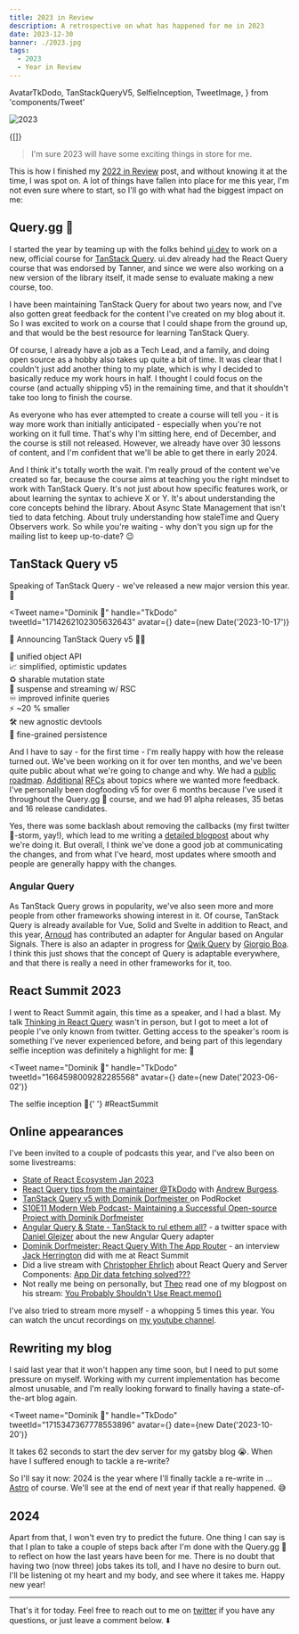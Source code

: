```yaml
---
title: 2023 in Review
description: A retrospective on what has happened for me in 2023
date: 2023-12-30
banner: ./2023.jpg
tags:
  - 2023
  - Year in Review
---
```


  AvatarTkDodo,
  TanStackQueryV5,
  SelfieInception,
  TweetImage,
} from 'components/Tweet'

<img alt="2023" src="./2023.jpg" />

<Attribution
  name="Ricardo Loaiza"
  url="https://unsplash.com/@rickpekar"
/>

<Translations>{[]}</Translations>

> I'm sure 2023 will have some exciting things in store for me.

This is how I finished my [2022 in Review](/2022-in-review#2023) post, and without knowing it at the time, I was spot on. A lot of things have fallen into place for me this year, I'm not even sure where to start, so I'll go with what had the biggest impact on me:

## Query.gg 🔮

I started the year by teaming up with the folks behind [ui.dev](https://ui.dev) to work on a new, official course for [TanStack Query](https://tanstack.com/query). ui.dev already had the React Query course that was endorsed by Tanner, and since we were also working on a new version of the library itself, it made sense to evaluate making a new course, too.

I have been maintaining TanStack Query for about two years now, and I've also gotten great feedback for the content I've created on my blog about it. So I was excited to work on a course that I could shape from the ground up, and that would be the best resource for learning TanStack Query.

Of course, I already have a job as a Tech Lead, and a family, and doing open source as a hobby also takes up quite a bit of time. It was clear that I couldn't just add another thing to my plate, which is why I decided to basically reduce my work hours in half. I thought I could focus on the course (and actually shipping v5) in the remaining time, and that it shouldn't take too long to finish the course.

As everyone who has ever attempted to create a course will tell you - it is <Emph>way</Emph> more work than initially anticipated - especially when you're not working on it full time. That's why I'm sitting here, end of December, and the course is still not released. However, we already have over 30 lessons of content, and I'm confident that we'll be able to get there in early 2024.

And I think it's totally worth the wait. I'm really proud of the content we've created so far, because the course aims at teaching you the right mindset to work with TanStack Query. It's not just about how specific features work, or about learning the syntax to achieve X or Y. It's about understanding the core concepts behind the library. About <Emph>Async State Management</Emph> that isn't tied to data fetching. About truly understanding how <Emph>staleTime</Emph> and <Emph>Query Observers</Emph> work. So while you're waiting - why don't you sign up for the mailing list to keep up-to-date? 😉

<QueryGG />

## TanStack Query v5

Speaking of TanStack Query - we've released a new major version this year. 🎉

<Tweet
  name="Dominik 🔮"
  handle="TkDodo"
  tweetId="1714262102305632643"
  avatar={<AvatarTkDodo />}
  date={new Date('2023-10-17')}
>
  <p>📢 Announcing TanStack Query v5 🎉🥳</p>
  <p>
    🤝 unified object API
    <br />
    📈 simplified, optimistic updates
    <br />
    ♻️ sharable mutation state
    <br />
    🔀 suspense and streaming w/ RSC
    <br />
    ♾ improved infinite queries
    <br />
    ⚡️ ~20 % smaller
    <br />
    🛠️ new agnostic devtools
    <br />
    💾 fine-grained persistence
    <br />
  </p>
  <p>
    <TweetImage>
      <TanStackQueryV5 />
    </TweetImage>
  </p>
</Tweet>

And I have to say - for the first time - I'm really happy with how the release turned out. We've been working on it for over ten months, and we've been quite public about what we're going to change and why. We had a [public roadmap](https://github.com/TanStack/query/discussions/4252). [Additional](https://github.com/TanStack/query/discussions/4854) [RFCs](https://github.com/TanStack/query/discussions/5279) about topics where we wanted more feedback. I've personally been dogfooding v5 for over 6 months because I've used it throughout the Query.gg 🔮 course, and we had 91 alpha releases, 35 betas and 16 release candidates.

Yes, there was some backlash about removing the callbacks (my first twitter 💩-storm, yay!), which lead to me writing a [detailed blogpost](breaking-react-querys-api-on-purpose) about why we're doing it. But overall, I think we've done a good job at communicating the changes, and from what I've heard, most updates where smooth and people are generally happy with the changes.

### Angular Query

As TanStack Query grows in popularity, we've also seen more and more people from other frameworks showing interest in it. Of course, TanStack Query is already available for Vue, Solid and Svelte in addition to React, and this year, [Arnoud](https://twitter.com/Arnoud_dv) has contributed an adapter for Angular based on Angular Signals. There is also an adapter in progress for [Qwik Query](https://github.com/TanStack/query/pull/6436) by [Giorgio Boa](https://twitter.com/giorgio_boa). I think this just shows that the concept of Query is adaptable everywhere, and that there is really a need in other frameworks for it, too.

## React Summit 2023

I went to React Summit again, this time as a speaker, and I had a blast. My talk [Thinking in React Query](thinking-in-react-query) wasn't in person, but I got to meet a lot of people I've only known from twitter. Getting access to the speaker's room is something I've never experienced before, and being part of this legendary selfie inception was definitely a highlight for me: 🤳

<Tweet
  name="Dominik 🔮"
  handle="TkDodo"
  tweetId="1664598009282285568"
  avatar={<AvatarTkDodo />}
  date={new Date('2023-06-02')}
>
  <p>
    The selfie inception 🤳{' '}
    <Text color="var(--theme-ui-colors-twitterBlue)">
      #ReactSummit
    </Text>
  </p>
  <p>
    <TweetImage>
      <SelfieInception />
    </TweetImage>
  </p>
</Tweet>

## Online appearances

I've been invited to a couple of podcasts this year, and I've also been on some livestreams:

- [State of React Ecosystem Jan 2023](https://www.youtube.com/watch?v=_nGuk2Gs2oc)
- [React Query tips from the maintainer @TkDodo](https://www.youtube.com/watch?v=PtHRZqh3LHI) with
  [Andrew Burgess](https://twitter.com/andrew8088).
- [TanStack Query v5 with Dominik Dorfmeister
  ](https://podrocket.logrocket.com/tanstack-query-v5-dominik-dorfmeister) on PodRocket
- [S10E11 Modern Web Podcast- Maintaining a Successful Open-source Project with Dominik Dorfmeister](https://modernweb.podbean.com/e/s10e11-modern-web-podcast-maintaining-a-successful-open-source-project/)
- [Angular Query & State - TanStack to rul ethem all?](https://x.com/DanielGlejzner/status/1738531157002596701) - a twitter space with [Daniel Glejzer](https://twitter.com/DanielGlejzner) about the new Angular Query adapter
- [Dominik Dorfmeister: React Query With The App Router](https://www.youtube.com/watch?v=R4NHXrvwZWA) - an interview [Jack Herrington](https://twitter.com/jherr) did with me at React Summit
- Did a live stream with [Christopher Ehrlich](https://twitter.com/ccccjjjjeeee) about React Query and Server Components: [App Dir data fetching solved???](https://www.youtube.com/watch?v=ESnhVaWI59c)
- Not really me being on personally, but [Theo](https://twitter.com/theo) read one of my blogpost on his stream: [You Probably Shouldn't Use React.memo()](https://www.youtube.com/watch?v=Yh2eH4fXgbU)

I've also tried to stream more myself - a whopping 5 times this year. You can watch the uncut recordings on [my youtube channel](https://www.youtube.com/@tkdodo).

## Rewriting my blog

I said last year that it won't happen any time soon, but I need to put some pressure on myself. Working with my current implementation has become almost unusable, and I'm really looking forward to finally having a state-of-the-art blog again.

<Tweet
  name="Dominik 🔮"
  handle="TkDodo"
  tweetId="1715347367778553896"
  avatar={<AvatarTkDodo />}
  date={new Date('2023-10-20')}
>
  <p>
    It takes 62 seconds to start the dev server for my gatsby blog 😭.
    When have I suffered enough to tackle a re-write?
  </p>
</Tweet>

So I'll say it now: 2024 is the year where I'll finally tackle a re-write in ... [Astro](https://astro.build/) of course. We'll see at the end of next year if that really happened. 😅

## 2024

Apart from that, I won't even try to predict the future. One thing I can say is that I plan to take a couple of steps back after I'm done with the Query.gg 🔮 to reflect on how the last years have been for me. There is no doubt that having two (now three) jobs takes its toll, and I have no desire to burn out. I'll be listening ot my heart and my body, and see where it takes me. Happy new year!

---

That's it for today. Feel free to reach out to me on [twitter](https://twitter.com/tkdodo)
if you have any questions, or just leave a comment below. ⬇️

<Comments />
